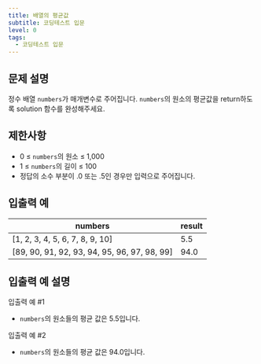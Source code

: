```yaml
---
title: 배열의 평균값
subtitle: 코딩테스트 입문
level: 0
tags:
  - 코딩테스트 입문
---
```


## 문제 설명

정수 배열 `numbers`가 매개변수로 주어집니다. `numbers`의 원소의 평균값을 return하도록 solution 함수를 완성해주세요.

## 제한사항

- 0 ≤ `numbers`의 원소 ≤ 1,000
- 1 ≤ `numbers`의 길이 ≤ 100
- 정답의 소수 부분이 .0 또는 .5인 경우만 입력으로 주어집니다.

## 입출력 예

| numbers                                        | result |
| ---------------------------------------------- | ------ |
| \[1, 2, 3, 4, 5, 6, 7, 8, 9, 10\]              | 5.5    |
| \[89, 90, 91, 92, 93, 94, 95, 96, 97, 98, 99\] | 94.0   |

## 입출력 예 설명

입출력 예 #1

- `numbers`의 원소들의 평균 값은 5.5입니다.

입출력 예 #2

- `numbers`의 원소들의 평균 값은 94.0입니다.
